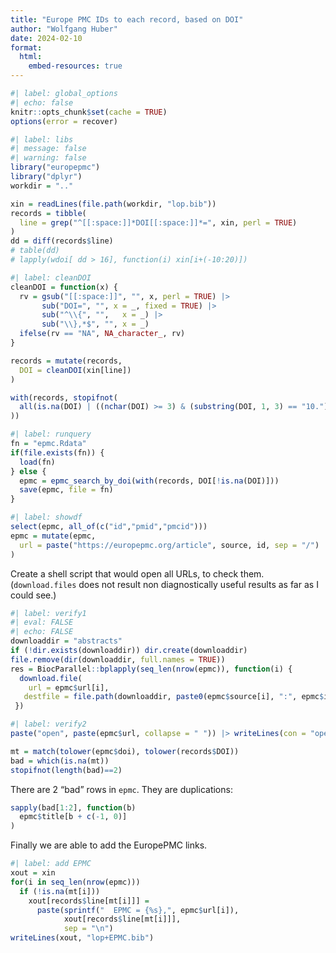 ```yaml
---
title: "Europe PMC IDs to each record, based on DOI"
author: "Wolfgang Huber"
date: 2024-02-10
format: 
  html:
    embed-resources: true
---
```

  

```r
#| label: global_options
#| echo: false
knitr::opts_chunk$set(cache = TRUE)
options(error = recover)
```

```r
#| label: libs
#| message: false
#| warning: false
library("europepmc")
library("dplyr")
workdir = ".."
```

```r
xin = readLines(file.path(workdir, "lop.bib"))
records = tibble(
  line = grep("^[[:space:]]*DOI[[:space:]]*=", xin, perl = TRUE)
)
dd = diff(records$line) 
# table(dd)
# lapply(wdoi[ dd > 16], function(i) xin[i+(-10:20)])
```

```r
#| label: cleanDOI
cleanDOI = function(x) {
  rv = gsub("[[:space:]]", "", x, perl = TRUE) |>
       sub("DOI=", "", x = _, fixed = TRUE) |>
       sub("^\\{", "",   x = _) |>
       sub("\\},*$", "", x = _) 
  ifelse(rv == "NA", NA_character_, rv)
}

records = mutate(records,
  DOI = cleanDOI(xin[line])
)

with(records, stopifnot(
  all(is.na(DOI) | ((nchar(DOI) >= 3) & (substring(DOI, 1, 3) == "10.")))
))
```

```r
#| label: runquery
fn = "epmc.Rdata"
if(file.exists(fn)) {
  load(fn)
} else {
  epmc = epmc_search_by_doi(with(records, DOI[!is.na(DOI)]))
  save(epmc, file = fn)
}
```

```r
#| label: showdf
select(epmc, all_of(c("id","pmid","pmcid")))
epmc = mutate(epmc,
  url = paste("https://europepmc.org/article", source, id, sep = "/")
)
```

Create a shell script that would open all URLs, to check them. (`download.files` does not result non diagnostically useful results as far as I could see.)

```r
#| label: verify1
#| eval: FALSE
#| echo: FALSE
downloaddir = "abstracts"
if (!dir.exists(downloaddir)) dir.create(downloaddir)
file.remove(dir(downloaddir, full.names = TRUE))
res = BiocParallel::bplapply(seq_len(nrow(epmc)), function(i) {
  download.file(
    url = epmc$url[i],
   destfile = file.path(downloaddir, paste0(epmc$source[i], ":", epmc$id[i], ".html")))
 })
```
```r
#| label: verify2
paste("open", paste(epmc$url, collapse = " ")) |> writeLines(con = "openall.sh") 
```

```r
mt = match(tolower(epmc$doi), tolower(records$DOI))
bad = which(is.na(mt))
stopifnot(length(bad)==2)
```

There are 2 "bad" rows in `epmc`. They are duplications:

```r
sapply(bad[1:2], function(b)
  epmc$title[b + c(-1, 0)]
)
```

Finally we are able to add the EuropePMC links.

```r
#| label: add EPMC
xout = xin
for(i in seq_len(nrow(epmc)))
  if (!is.na(mt[i])) 
    xout[records$line[mt[i]]] = 
      paste(sprintf("  EPMC = {%s},", epmc$url[i]),
            xout[records$line[mt[i]]],
            sep = "\n")
writeLines(xout, "lop+EPMC.bib")
```